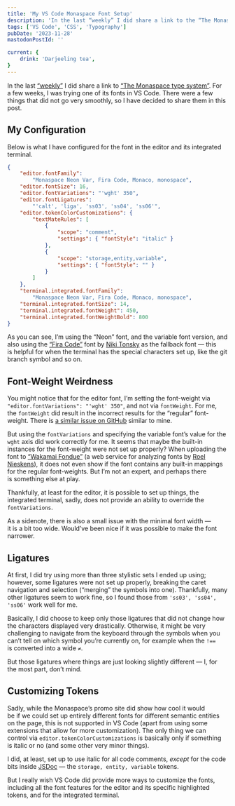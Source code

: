 ```yaml
---
title: 'My VS Code Monaspace Font Setup'
description: 'In the last “weekly” I did share a link to the “The Monaspace type system”. For a few weeks, I was trying one of its fonts in VS Code. There were a few things that did not go very smoothly, so I have decided to share them in this post.'
tags: ['VS Code', 'CSS', 'Typography']
pubDate: '2023-11-28'
mastodonPostId: ''

current: {
	drink: 'Darjeeling tea',
}
---
```


In the last [“weekly”](/weekly-bookmarks-006/) I did share a link to [“The Monaspace type system”](https://monaspace.githubnext.com/). For a few weeks, I was trying one of its fonts in VS Code. There were a few things that did not go very smoothly, so I have decided to share them in this post.

## My Configuration

Below is what I have configured for the font in the editor and its integrated terminal.

```json
{
	"editor.fontFamily":
		"Monaspace Neon Var, Fira Code, Monaco, monospace",
	"editor.fontSize": 16,
	"editor.fontVariations": "'wght' 350",
	"editor.fontLigatures":
		"'calt', 'liga', 'ss03', 'ss04', 'ss06'",
	"editor.tokenColorCustomizations": {
		"textMateRules": [
			{
				"scope": "comment",
				"settings": { "fontStyle": "italic" }
			},
			{
				"scope": "storage,entity,variable",
				"settings": { "fontStyle": "" }
			}
		]
	},
	"terminal.integrated.fontFamily":
		"Monaspace Neon Var, Fira Code, Monaco, monospace",
	"terminal.integrated.fontSize": 14,
	"terminal.integrated.fontWeight": 450,
	"terminal.integrated.fontWeightBold": 800
}
```

As you can see, I’m using the “Neon” font, and the variable font version, and also using the [“Fira Code”](https://github.com/tonsky/FiraCode) font by [Niki Tonsky](https://tonsky.me/) as the fallback font — this is helpful for when the terminal has the special characters set up, like the git branch symbol and so on.

## Font-Weight Weirdness

You might notice that for the editor font, I’m setting the font-weight via `"editor.fontVariations": "'wght' 350"`, and not via `fontWeight`. For me, the `fontWeight` did result in the incorrect results for the “regular” font-weight. There is [a similar issue on GitHub](https://github.com/githubnext/monaspace/issues/1) similar to mine.

But using the `fontVariations` and specifying the variable font’s value for the `wght` axis did work correctly for me. It seems that maybe the built-in instances for the font-weight were not set up properly? When uploading the font to [“Wakamai Fondue”](https://wakamaifondue.com/) (a web service for analyzing fonts by [Roel Nieskens](https://pixelambacht.nl/)), it does not even show if the font contains any built-in mappings for the regular font-weights. But I’m not an expert, and perhaps there is something else at play.

Thankfully, at least for the editor, it is possible to set up things, the integrated terminal, sadly, does not provide an ability to override the `fontVariations`.

As a sidenote, there is also a small issue with the minimal font width — it is a bit too wide. Would’ve been nice if it was possible to make the font narrower.

## Ligatures

At first, I did try using more than three stylistic sets I ended up using; however, some ligatures were not set up properly, breaking the caret navigation and selection (“merging” the symbols into one). Thankfully, many other ligatures seem to work fine, so I found those from `'ss03', 'ss04', 'ss06'` work well for me.

Basically, I did choose to keep only those ligatures that did not change how the characters displayed very drastically. Otherwise, it might be very challenging to navigate from the keyboard through the symbols when you can’t tell on which symbol you’re currently on, for example when the `!==` is converted into a wide `≠`.

But those ligatures where things are just looking slightly different — I, for the most part, don’t mind.

## Customizing Tokens

Sadly, while the Monaspace’s promo site did show how cool it would be if we could set up entirely different fonts for different semantic entities on the page, this is not supported in VS Code (apart from using some extensions that allow for more customization). The only thing we can control via `editor.tokenColorCustomizations` is basically only if something is italic or no (and some other very minor things).

I did, at least, set up to use italic for all code comments, _except_ for the code bits inside [JSDoc](https://jsdoc.app/) — the `storage, entity, variable` tokens.

But I really wish VS Code did provide more ways to customize the fonts, including all the font features for the editor and its specific highlighted tokens, and for the integrated terminal.
